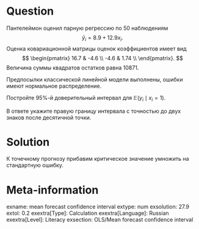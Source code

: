 Question
========

Пантелеймон оценил парную регрессию по 50 наблюдениям
$$
\hat y_i = 8.9 + 12.9 x_i.
$$
Оценка ковариационной матрицы оценок коэффициентов имеет вид 
$$
\begin{pmatrix}
16.7 & -4.6 \\
-4.6 & 1.74 \\
\end{pmatrix}.
$$
Величина суммы квадратов остатков равна $10871$.

Предпосылки классической линейной модели выполнены, ошибки имеют нормальное распределение. 

Постройте 95\%-й доверительный интервал для $\mathbb E(y_i \mid x_i = 1)$.

В ответе укажите правую границу интервала с точностью до двух знаков после десятичной точки. 


Solution
========

К точечному прогнозу прибавим критическое значение умножить на стандартную ошибку.

Meta-information
================
exname: mean forecast confidence interval
extype: num
exsolution: 27.9
extol: 0.2
exextra[Type]: Calculation
exextra[Language]: Russian
exextra[Level]: Literacy
exsection: OLS/Mean forecast confidence interval



